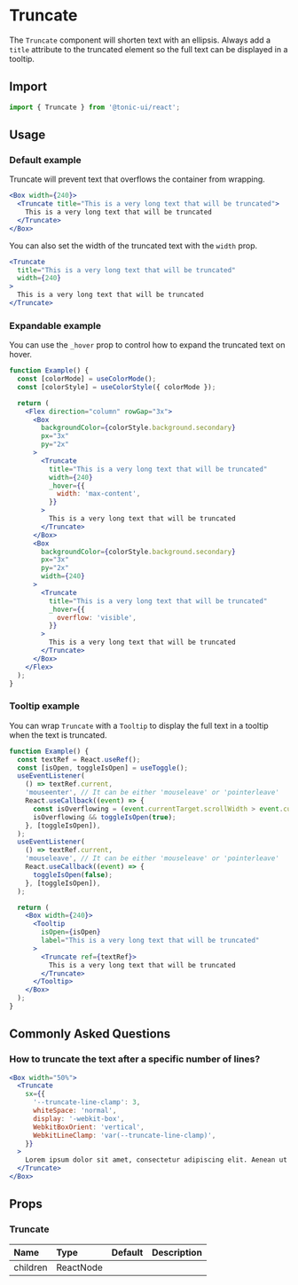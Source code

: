 # Truncate

The `Truncate` component will shorten text with an ellipsis. Always add a `title` attribute to the truncated element so the full text can be displayed in a tooltip.

## Import

```js
import { Truncate } from '@tonic-ui/react';
```

## Usage

### Default example

Truncate will prevent text that overflows the container from wrapping.

```jsx
<Box width={240}>
  <Truncate title="This is a very long text that will be truncated">
    This is a very long text that will be truncated
  </Truncate>
</Box>
```

You can also set the width of the truncated text with the `width` prop.

```jsx
<Truncate
  title="This is a very long text that will be truncated"
  width={240}
>
  This is a very long text that will be truncated
</Truncate>
```

### Expandable example

You can use the `_hover` prop to control how to expand the truncated text on hover.

```jsx
function Example() {
  const [colorMode] = useColorMode();
  const [colorStyle] = useColorStyle({ colorMode });

  return (
    <Flex direction="column" rowGap="3x">
      <Box
        backgroundColor={colorStyle.background.secondary}
        px="3x"
        py="2x"
      >
        <Truncate
          title="This is a very long text that will be truncated"
          width={240}
          _hover={{
            width: 'max-content',
          }}
        >
          This is a very long text that will be truncated
        </Truncate>
      </Box>
      <Box
        backgroundColor={colorStyle.background.secondary}
        px="3x"
        py="2x"
        width={240}
      >
        <Truncate
          title="This is a very long text that will be truncated"
          _hover={{
            overflow: 'visible',
          }}
        >
          This is a very long text that will be truncated
        </Truncate>
      </Box>
    </Flex>
  );
}
```

### Tooltip example

You can wrap `Truncate` with a `Tooltip` to display the full text in a tooltip when the text is truncated.

```jsx
function Example() {
  const textRef = React.useRef();
  const [isOpen, toggleIsOpen] = useToggle();
  useEventListener(
    () => textRef.current,
    'mouseenter', // It can be either 'mouseleave' or 'pointerleave'
    React.useCallback((event) => {
      const isOverflowing = (event.currentTarget.scrollWidth > event.currentTarget.clientWidth);
      isOverflowing && toggleIsOpen(true);
    }, [toggleIsOpen]),
  );
  useEventListener(
    () => textRef.current,
    'mouseleave', // It can be either 'mouseleave' or 'pointerleave'
    React.useCallback((event) => {
      toggleIsOpen(false);
    }, [toggleIsOpen]),
  );

  return (
    <Box width={240}>
      <Tooltip
        isOpen={isOpen}
        label="This is a very long text that will be truncated"
      >
        <Truncate ref={textRef}>
          This is a very long text that will be truncated
        </Truncate>
      </Tooltip>
    </Box>
  );
}
```

## Commonly Asked Questions

### How to truncate the text after a specific number of lines?

```jsx expanded
<Box width="50%">
  <Truncate
    sx={{
      '--truncate-line-clamp': 3,
      whiteSpace: 'normal',
      display: '-webkit-box',
      WebkitBoxOrient: 'vertical',
      WebkitLineClamp: 'var(--truncate-line-clamp)',
    }}
  >
    Lorem ipsum dolor sit amet, consectetur adipiscing elit. Aenean ut purus vel libero mollis semper nec nec dui. In a ex accumsan, finibus nunc vitae, sodales lacus. Sed est risus, placerat eu lectus in, lacinia elementum nisi. Duis dignissim eros ac risus consectetur, quis gravida mauris pellentesque. Fusce eleifend lobortis nisl. Cras ut massa commodo, pellentesque purus eget, molestie odio. Vestibulum at nisi lectus. Pellentesque orci risus, commodo lobortis nunc a, pharetra mollis velit. Duis molestie diam non massa rhoncus, ut tempor sem lacinia. Nulla scelerisque tempus porttitor.
  </Truncate>
</Box>
```

## Props

### Truncate

| Name | Type | Default | Description |
| :--- | :--- | :------ | :---------- |
| children | ReactNode | | |
